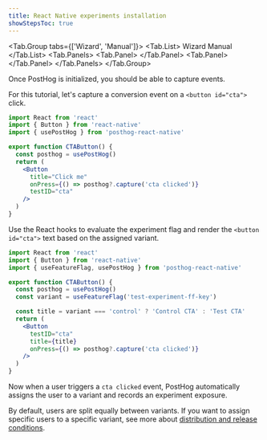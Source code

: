 ```yaml
---
title: React Native experiments installation
showStepsToc: true
---
```



<Steps>

<Step title="Install PostHog React Native SDK" badge="required">

<Tab.Group tabs={['Wizard', 'Manual']}>
<Tab.List>
<Tab>Wizard</Tab>
<Tab>Manual</Tab>
</Tab.List>
<Tab.Panels>
<Tab.Panel>
  <Wizard />
</Tab.Panel>
<Tab.Panel>
  <InstallReactNative />
</Tab.Panel>
</Tab.Panels>
</Tab.Group>

</Step>

<Step title="Capture conversion event" badge="required">

Once PostHog is initialized, you should be able to capture events. 

For this tutorial, let's capture a conversion event on a `<button id="cta">` click. 

```jsx
import React from 'react'
import { Button } from 'react-native'
import { usePostHog } from 'posthog-react-native'

export function CTAButton() {
  const posthog = usePostHog()
  return (
    <Button
      title="Click me"
      onPress={() => posthog?.capture('cta clicked')}
      testID="cta"
    />
  )
}
```

</Step>

<Step checkpoint title="Validate PostHog events" subtitle="Confirm events are being sent to PostHog">

<StepValidateExperimentEvents />

</Step>

<Step title="Create an experiment" badge="required">

<StepCreateExperiment />

</Step>

<Step title="Add primary metric and launch" badge="required">

<StepAddPrimaryMetric />

</Step>

<Step title="Call feature flag" badge="required">

Use the React hooks to evaluate the experiment flag and render the `<button id="cta">` text based on the assigned variant. 

```jsx
import React from 'react'
import { Button } from 'react-native'
import { useFeatureFlag, usePostHog } from 'posthog-react-native'

export function CTAButton() {
  const posthog = usePostHog()
  const variant = useFeatureFlag('test-experiment-ff-key') 

  const title = variant === 'control' ? 'Control CTA' : 'Test CTA'
  return (
    <Button
      testID="cta"
      title={title}
      onPress={() => posthog?.capture('cta clicked')}
    />
  )
}
```

Now when a user triggers a `cta clicked` event, PostHog automatically assigns the user to a variant and records an experiment exposure. 

By default, users are split equally between variants. If you want to assign specific users to a specific variant, see more about [distribution and release conditions](/docs/experiments/creating-an-experiment#distribution-and-release-conditions).

</Step>

<Step checkpoint title="Validate feature flag calls">

<StepValidateFeatureFlags />

</Step>

<Step title="Evaluate experiment results" badge="recommended">

<StepEvaluateExperimentResults />

</Step>

</Steps> 
